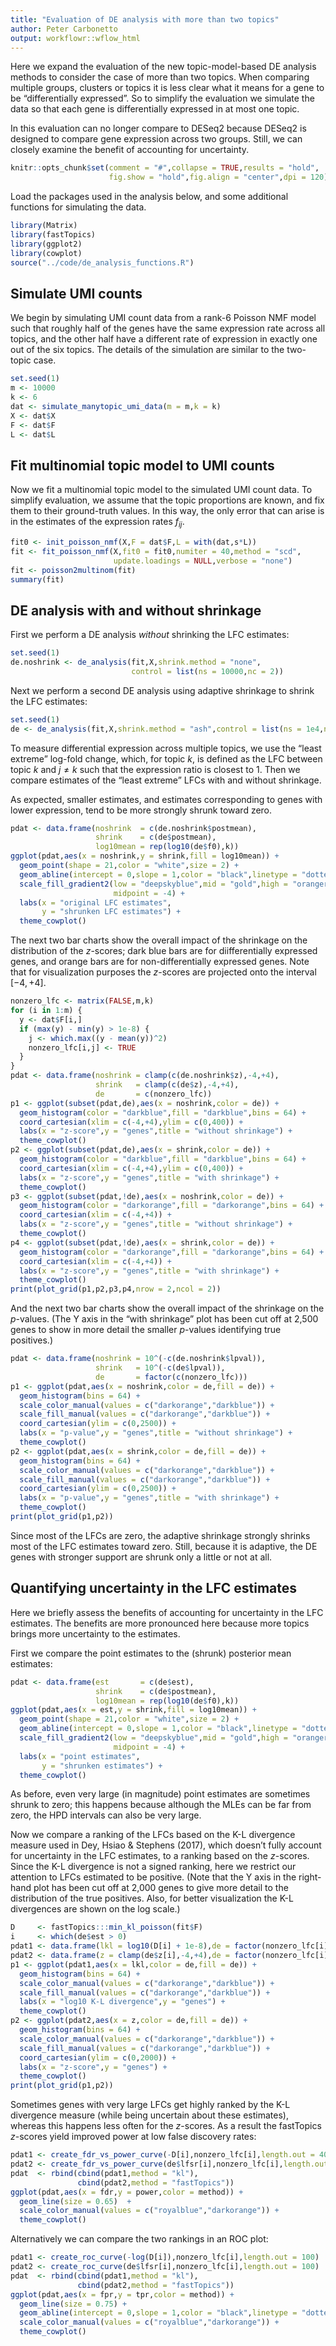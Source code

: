 ```yaml
---
title: "Evaluation of DE analysis with more than two topics"
author: Peter Carbonetto
output: workflowr::wflow_html
---
```


Here we expand the evaluation of the new topic-model-based DE analysis
methods to consider the case of more than two topics. When comparing
multiple groups, clusters or topics it is less clear what it means for
a gene to be "differentially expressed". So to simplify the evaluation
we simulate the data so that each gene is differentially expressed in
at most one topic.

In this evaluation can no longer compare to DESeq2 because DESeq2 is
designed to compare gene expression across two groups. Still, we can
closely examine the benefit of accounting for uncertainty.

```r
knitr::opts_chunk$set(comment = "#",collapse = TRUE,results = "hold",
                      fig.show = "hold",fig.align = "center",dpi = 120)
```

Load the packages used in the analysis below, and some additional
functions for simulating the data.

```r
library(Matrix)
library(fastTopics)
library(ggplot2)
library(cowplot)
source("../code/de_analysis_functions.R")
```

Simulate UMI counts
-------------------

We begin by simulating UMI count data from a rank-6 Poisson NMF model
such that roughly half of the genes have the same expression rate
across all topics, and the other half have a different rate of
expression in exactly one out of the six topics. The details of the
simulation are similar to the two-topic case.

```r
set.seed(1)
m <- 10000
k <- 6
dat <- simulate_manytopic_umi_data(m = m,k = k)
X <- dat$X
F <- dat$F
L <- dat$L
```

Fit multinomial topic model to UMI counts
-----------------------------------------

Now we fit a multinomial topic model to the simulated UMI count data.
To simplify evaluation, we assume that the topic proportions are
known, and fix them to their ground-truth values. In this way, the
only error that can arise is in the estimates of the expression rates
$f_{ij}$.

```r
fit0 <- init_poisson_nmf(X,F = dat$F,L = with(dat,s*L))
fit <- fit_poisson_nmf(X,fit0 = fit0,numiter = 40,method = "scd",
                       update.loadings = NULL,verbose = "none")
fit <- poisson2multinom(fit)
summary(fit)
```

DE analysis with and without shrinkage
--------------------------------------

First we perform a DE analysis *without* shrinking the LFC estimates:

```r
set.seed(1)
de.noshrink <- de_analysis(fit,X,shrink.method = "none",
                           control = list(ns = 10000,nc = 2))
```

Next we perform a second DE analysis using adaptive shrinkage to
shrink the LFC estimates:

```r
set.seed(1)
de <- de_analysis(fit,X,shrink.method = "ash",control = list(ns = 1e4,nc = 2))
```

To measure differential expression across multiple topics, we use the
"least extreme" log-fold change, which, for topic $k$, is defined as
the LFC between topic $k$ and $j \neq k$ such that the expression
ratio is closest to 1. Then we compare estimates of the "least
extreme" LFCs with and without shrinkage.

As expected, smaller estimates, and estimates corresponding to genes
with lower expression, tend to be more strongly shrunk toward zero.

```r
pdat <- data.frame(noshrink  = c(de.noshrink$postmean),
                   shrink    = c(de$postmean),
                   log10mean = rep(log10(de$f0),k))
ggplot(pdat,aes(x = noshrink,y = shrink,fill = log10mean)) +
  geom_point(shape = 21,color = "white",size = 2) +
  geom_abline(intercept = 0,slope = 1,color = "black",linetype = "dotted") +
  scale_fill_gradient2(low = "deepskyblue",mid = "gold",high = "orangered",
                       midpoint = -4) +
  labs(x = "original LFC estimates",
       y = "shrunken LFC estimates") +
  theme_cowplot()
```

The next two bar charts show the overall impact of the shrinkage on
the distribution of the $z$-scores; dark blue bars are for
diifferentially expressed genes, and orange bars are for
non-differentially expressed genes. Note that for visualization
purposes the $z$-scores are projected onto the interval $[-4,+4]$.

```r
nonzero_lfc <- matrix(FALSE,m,k)
for (i in 1:m) {
  y <- dat$F[i,]
  if (max(y) - min(y) > 1e-8) {
    j <- which.max((y - mean(y))^2)
    nonzero_lfc[i,j] <- TRUE
  }
}
pdat <- data.frame(noshrink = clamp(c(de.noshrink$z),-4,+4),
                   shrink   = clamp(c(de$z),-4,+4),
                   de       = c(nonzero_lfc))
p1 <- ggplot(subset(pdat,de),aes(x = noshrink,color = de)) +
  geom_histogram(color = "darkblue",fill = "darkblue",bins = 64) +
  coord_cartesian(xlim = c(-4,+4),ylim = c(0,400)) +
  labs(x = "z-score",y = "genes",title = "without shrinkage") +
  theme_cowplot()
p2 <- ggplot(subset(pdat,de),aes(x = shrink,color = de)) +
  geom_histogram(color = "darkblue",fill = "darkblue",bins = 64) +
  coord_cartesian(xlim = c(-4,+4),ylim = c(0,400)) +
  labs(x = "z-score",y = "genes",title = "with shrinkage") +
  theme_cowplot()
p3 <- ggplot(subset(pdat,!de),aes(x = noshrink,color = de)) +
  geom_histogram(color = "darkorange",fill = "darkorange",bins = 64) +
  coord_cartesian(xlim = c(-4,+4)) +
  labs(x = "z-score",y = "genes",title = "without shrinkage") +
  theme_cowplot()
p4 <- ggplot(subset(pdat,!de),aes(x = shrink,color = de)) +
  geom_histogram(color = "darkorange",fill = "darkorange",bins = 64) +
  coord_cartesian(xlim = c(-4,+4)) +
  labs(x = "z-score",y = "genes",title = "with shrinkage") +
  theme_cowplot()
print(plot_grid(p1,p2,p3,p4,nrow = 2,ncol = 2))
```

And the next two bar charts show the overall impact of the shrinkage
on the $p$-values. (The Y axis in the "with shrinkage" plot has been
cut off at 2,500 genes to show in more detail the smaller $p$-values
identifying true positives.)

```r
pdat <- data.frame(noshrink = 10^(-c(de.noshrink$lpval)),
                   shrink   = 10^(-c(de$lpval)),
                   de       = factor(c(nonzero_lfc)))
p1 <- ggplot(pdat,aes(x = noshrink,color = de,fill = de)) +
  geom_histogram(bins = 64) +
  scale_color_manual(values = c("darkorange","darkblue")) +
  scale_fill_manual(values = c("darkorange","darkblue")) +
  coord_cartesian(ylim = c(0,2500)) +
  labs(x = "p-value",y = "genes",title = "without shrinkage") +
  theme_cowplot()
p2 <- ggplot(pdat,aes(x = shrink,color = de,fill = de)) +
  geom_histogram(bins = 64) +
  scale_color_manual(values = c("darkorange","darkblue")) +
  scale_fill_manual(values = c("darkorange","darkblue")) +
  coord_cartesian(ylim = c(0,2500)) +
  labs(x = "p-value",y = "genes",title = "with shrinkage") +
  theme_cowplot()
print(plot_grid(p1,p2))
```

Since most of the LFCs are zero, the adaptive shrinkage strongly
shrinks most of the LFC estimates toward zero. Still, because it is
adaptive, the DE genes with stronger support are shrunk only a little
or not at all.

Quantifying uncertainty in the LFC estimates
--------------------------------------------

Here we briefly assess the benefits of accounting for uncertainty in
the LFC estimates. The benefits are more pronounced here because more
topics brings more uncertainty to the estimates.

First we compare the point estimates to the (shrunk) posterior mean
estimates:

```r
pdat <- data.frame(est       = c(de$est),
                   shrink    = c(de$postmean),
				   log10mean = rep(log10(de$f0),k))
ggplot(pdat,aes(x = est,y = shrink,fill = log10mean)) +
  geom_point(shape = 21,color = "white",size = 2) +
  geom_abline(intercept = 0,slope = 1,color = "black",linetype = "dotted") +
  scale_fill_gradient2(low = "deepskyblue",mid = "gold",high = "orangered",
                       midpoint = -4) +
  labs(x = "point estimates",
       y = "shrunken estimates") +
  theme_cowplot()
```

As before, even very large (in magnitude) point estimates are
sometimes shrunk to zero; this happens because although the MLEs can
be far from zero, the HPD intervals can also be very large.

Now we compare a ranking of the LFCs based on the K-L divergence
measure used in Dey, Hsiao & Stephens (2017), which doesn't fully
account for uncertainty in the LFC estimates, to a ranking based on
the $z$-scores. Since the K-L divergence is not a signed ranking, here
we restrict our attention to LFCs estimated to be positive. (Note that
the Y axis in the right-hand plot has been cut off at 2,000 genes to
give more detail to the distribution of the true positives. Also, for
better visualization the K-L divergences are shown on the log scale.)

```r
D     <- fastTopics:::min_kl_poisson(fit$F)
i     <- which(de$est > 0)
pdat1 <- data.frame(lkl = log10(D[i] + 1e-8),de = factor(nonzero_lfc[i]))
pdat2 <- data.frame(z = clamp(de$z[i],-4,+4),de = factor(nonzero_lfc[i]))
p1 <- ggplot(pdat1,aes(x = lkl,color = de,fill = de)) +
  geom_histogram(bins = 64) +
  scale_color_manual(values = c("darkorange","darkblue")) +
  scale_fill_manual(values = c("darkorange","darkblue")) +
  labs(x = "log10 K-L divergence",y = "genes") +
  theme_cowplot()
p2 <- ggplot(pdat2,aes(x = z,color = de,fill = de)) +
  geom_histogram(bins = 64) +
  scale_color_manual(values = c("darkorange","darkblue")) +
  scale_fill_manual(values = c("darkorange","darkblue")) +
  coord_cartesian(ylim = c(0,2000)) +
  labs(x = "z-score",y = "genes") +
  theme_cowplot()
print(plot_grid(p1,p2))
```

Sometimes genes with very large LFCs get highly ranked by the K-L
divergence measure (while being uncertain about these estimates),
whereas this happens less often for the $z$-scores. As a result the
fastTopics $z$-scores yield improved power at low false discovery
rates:

```r
pdat1 <- create_fdr_vs_power_curve(-D[i],nonzero_lfc[i],length.out = 400)
pdat2 <- create_fdr_vs_power_curve(de$lfsr[i],nonzero_lfc[i],length.out = 400)
pdat  <- rbind(cbind(pdat1,method = "kl"),
               cbind(pdat2,method = "fastTopics"))
ggplot(pdat,aes(x = fdr,y = power,color = method)) +
  geom_line(size = 0.65)  +
  scale_color_manual(values = c("royalblue","darkorange")) +
  theme_cowplot()
```

Alternatively we can compare the two rankings in an ROC plot:

```r
pdat1 <- create_roc_curve(-log(D[i]),nonzero_lfc[i],length.out = 100)
pdat2 <- create_roc_curve(de$lfsr[i],nonzero_lfc[i],length.out = 100)
pdat  <- rbind(cbind(pdat1,method = "kl"),
               cbind(pdat2,method = "fastTopics"))
ggplot(pdat,aes(x = fpr,y = tpr,color = method)) +
  geom_line(size = 0.75) +
  geom_abline(intercept = 0,slope = 1,color = "black",linetype = "dotted") +
  scale_color_manual(values = c("royalblue","darkorange")) +
  theme_cowplot()
```
